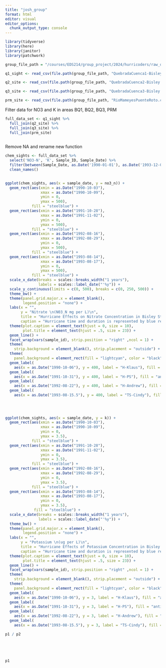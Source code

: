```yaml
---
title: "josh_group"
format: html
editor: visual
editor_options: 
  chunk_output_type: console
---
```


```r
library(tidyverse)
library(here)
library(janitor)
library(patchwork)
```

```r
group_file_path = "/courses/EDS214/group_project/2024/hurricoders/raw_data/"
```

```r
q1_sight <- read_csv(file.path(group_file_path, "QuebradaCuenca1-Bisley.csv"))

q2_site <- read_csv(file.path(group_file_path, "QuebradaCuenca2-Bisley.csv"))

q3_site <- read_csv(file.path(group_file_path, "QuebradaCuenca3-Bisley.csv"))

prm_site <- read_csv(file.path(group_file_path, "RioMameyesPuenteRoto.csv"))

```

Filter data for NO3 and K in areas BQ1, BQ2, BQ3, PRM

```r
full_data_set <- q1_sight %>%
  full_join(q2_site) %>%
  full_join(q3_site) %>%
  full_join(prm_site)
  
```

Remove NA and rename new function

```r
chem_sights <- full_data_set %>% 
  select('NO3-N', 'K', Sample_ID, Sample_Date) %>%
  filter(between(Sample_Date, as.Date('1990-01-01'), as.Date('1993-12-01'))) %>%
  clean_names() 
  
```

```r
ggplot(chem_sights, aes(x = sample_date, y = no3_n)) + 
  geom_rect(aes(xmin = as.Date("1990-10-03"),
                xmax = as.Date("1990-10-09"), 
                ymin = 0,
                ymax = 500),
            fill = "steelblue") +
  geom_rect(aes(xmin = as.Date("1991-10-28"),
                xmax = as.Date("1991-11-02"), 
                ymin = 0,
                ymax = 500),
            fill = "steelblue") +
  geom_rect(aes(xmin = as.Date("1992-08-16"),
                xmax = as.Date("1992-08-29"), 
                ymin = 0,
                ymax = 500),
            fill = "steelblue") +
  geom_rect(aes(xmin = as.Date("1993-08-14"),
                xmax = as.Date("1993-08-17"), 
                ymin = 0,
                ymax = 500),
            fill = "steelblue") +
  scale_x_date(breaks = scales::breaks_width("1 years"),
               labels = scales::label_date("'%y")) +
  scale_y_continuous(limits = c(0, 500), breaks = c(0, 250, 500)) +
  theme_bw() +
  theme(panel.grid.major.x = element_blank(),
        legend.position = "none") +
  labs(x = "",
       y = "Nitrate \n(N03_N mg per L)\n",
       title = "Hurricane Effects on Nitrate Concentration in Bisley Streams (1990 ~ 1993)",
       caption = "Hurricane time and duration is represented by blue rectangles. Data from https://www.nhc.noaa.gov/data/") +
  theme(plot.caption = element_text(hjust = 0, size = 10),
        plot.title = element_text(hjust = .5, size = 23)) +
  geom_line() +
  facet_wrap(vars(sample_id), strip.position = "right" ,ncol = 1) +
  theme(
    strip.background = element_blank(), strip.placement = "outside") +
  theme(
    panel.background = element_rect(fill = "lightcyan", color = "black")) +
  geom_label(
    aes(x = as.Date("1990-10-06"), y = 400, label = "H-Klaus"), fill = "antiquewhite1", size = 2.8) + 
  geom_label(
    aes(x = as.Date("1991-10-31"), y = 400, label = "H-PS"), fill = "antiquewhite1", size = 2.8) + 
  geom_label(
    aes(x = as.Date("1992-08-22"), y = 400, label = "H-Andrew"), fill = "antiquewhite1", size = 2.8) +
  geom_label(
    aes(x = as.Date("1993-08-15.5"), y = 400, label = "TS-Cindy"), fill = "antiquewhite1", size = 2.8)
  
  
  
```

```r
ggplot(chem_sights, aes(x = sample_date, y = k)) +
  geom_rect(aes(xmin = as.Date("1990-10-03"),
                xmax = as.Date("1990-10-09"), 
                ymin = 0,
                ymax = 3.5),
            fill = "steelblue") +
  geom_rect(aes(xmin = as.Date("1991-10-28"),
                xmax = as.Date("1991-11-02"), 
                ymin = 0,
                ymax = 3.5),
            fill = "steelblue") +
  geom_rect(aes(xmin = as.Date("1992-08-16"),
                xmax = as.Date("1992-08-29"), 
                ymin = 0,
                ymax = 3.5),
            fill = "steelblue") +
  geom_rect(aes(xmin = as.Date("1993-08-14"),
                xmax = as.Date("1993-08-17"), 
                ymin = 0,
                ymax = 3.5),
             fill = "steelblue") +
  scale_x_date(breaks = scales::breaks_width("1 years"),
               labels = scales::label_date("'%y")) +
  theme_bw() +
  theme(panel.grid.major.x = element_blank(),
        legend.position = "none") +
  labs(x = "",
       y = "Potassium \n(ug per L)\n",
       title = "Hurricane Effects of Potassium Concentration in Bisley Streams (1990 ~ 1993)",
       caption = "Hurricane time and duration is represented by blue rectangles. Data from https://www.nhc.noaa.gov/data/") +
  theme(plot.caption = element_text(hjust = 0, size = 10),
        plot.title = element_text(hjust = .5, size = 23)) +
  geom_line() +
  facet_wrap(vars(sample_id), strip.position = "right" ,ncol = 1) +
  theme(
    strip.background = element_blank(), strip.placement = "outside") +
  theme(
    panel.background = element_rect(fill = "lightcyan", color = "black")) +
  geom_label(
    aes(x = as.Date("1990-10-06"), y = 3, label = "H-Klaus"), fill = "antiquewhite1", size = 2.8) + 
  geom_label(
    aes(x = as.Date("1991-10-31"), y = 3, label = "H-PS"), fill = "antiquewhite1", size = 2.8) + 
  geom_label(
    aes(x = as.Date("1992-08-22"), y = 3, label = "H-Andrew"), fill = "antiquewhite1", size = 2.8) +
  geom_label(
    aes(x = as.Date("1993-08-15.5"), y = 3, label = "TS-Cindy"), fill = "antiquewhite1", size = 2.8)
```

```r
p1 / p2

              
 
```

```r
```

```r
p1 


  


```
